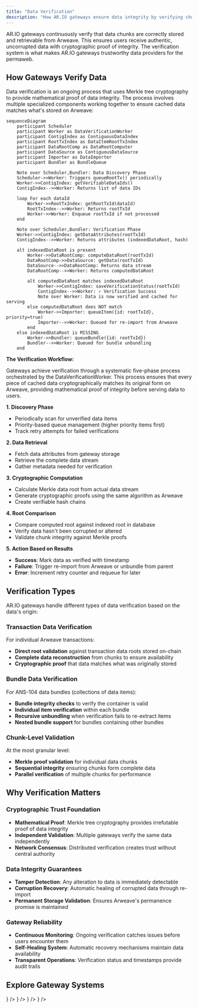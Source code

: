 ```yaml
---
title: "Data Verification"
description: "How AR.IO gateways ensure data integrity by verifying chunks are correctly stored and retrievable from Arweave"
---
```



AR.IO gateways continuously verify that data chunks are correctly stored and retrievable from Arweave. This ensures users receive authentic, uncorrupted data with cryptographic proof of integrity. The verification system is what makes AR.IO gateways trustworthy data providers for the permaweb.

## How Gateways Verify Data

Data verification is an ongoing process that uses Merkle tree cryptography to provide mathematical proof of data integrity. The process involves multiple specialized components working together to ensure cached data matches what's stored on Arweave:

```mermaid
sequenceDiagram
    participant Scheduler
    participant Worker as DataVerificationWorker
    participant ContigIndex as ContiguousDataIndex
    participant RootTxIndex as DataItemRootTxIndex
    participant DataRootComp as DataRootComputer
    participant DataSource as ContiguousDataSource
    participant Importer as DataImporter
    participant Bundler as BundleQueue

    Note over Scheduler,Bundler: Data Discovery Phase
    Scheduler->>Worker: Triggers queueRootTx() periodically
    Worker->>ContigIndex: getVerifiableDataIds()
    ContigIndex-->>Worker: Returns list of data IDs
    
    loop For each dataId
        Worker->>RootTxIndex: getRootTxId(dataId)
        RootTxIndex-->>Worker: Returns rootTxId
        Worker->>Worker: Enqueue rootTxId if not processed
    end

    Note over Scheduler,Bundler: Verification Phase
    Worker->>ContigIndex: getDataAttributes(rootTxId)
    ContigIndex-->>Worker: Returns attributes (indexedDataRoot, hash)

    alt indexedDataRoot is present
        Worker->>DataRootComp: computeDataRoot(rootTxId)
        DataRootComp->>DataSource: getData(rootTxId)
        DataSource-->>DataRootComp: Returns data stream
        DataRootComp-->>Worker: Returns computedDataRoot

        alt computedDataRoot matches indexedDataRoot
            Worker->>ContigIndex: saveVerificationStatus(rootTxId)
            ContigIndex-->>Worker: ✓ Verification Success
            Note over Worker: Data is now verified and cached for serving
        else computedDataRoot does NOT match
            Worker->>Importer: queueItem({id: rootTxId}, priority=true)
            Importer-->>Worker: Queued for re-import from Arweave
        end
    else indexedDataRoot is MISSING
        Worker->>Bundler: queueBundle({id: rootTxId})
        Bundler-->>Worker: Queued for bundle unbundling
    end
```

**The Verification Workflow:**

Gateways achieve verification through a systematic five-phase process orchestrated by the DataVerificationWorker. This process ensures that every piece of cached data cryptographically matches its original form on Arweave, providing mathematical proof of integrity before serving data to users.

**1. Discovery Phase**
- Periodically scan for unverified data items
- Priority-based queue management (higher priority items first)
- Track retry attempts for failed verifications

**2. Data Retrieval**
- Fetch data attributes from gateway storage
- Retrieve the complete data stream
- Gather metadata needed for verification

**3. Cryptographic Computation**
- Calculate Merkle data root from actual data stream
- Generate cryptographic proofs using the same algorithm as Arweave
- Create verifiable hash chains

**4. Root Comparison**
- Compare computed root against indexed root in database
- Verify data hasn't been corrupted or altered
- Validate chunk integrity against Merkle proofs

**5. Action Based on Results**
- **Success**: Mark data as verified with timestamp
- **Failure**: Trigger re-import from Arweave or unbundle from parent
- **Error**: Increment retry counter and requeue for later

## Verification Types

AR.IO gateways handle different types of data verification based on the data's origin:

### Transaction Data Verification
For individual Arweave transactions:
- **Direct root validation** against transaction data roots stored on-chain
- **Complete data reconstruction** from chunks to ensure availability
- **Cryptographic proof** that data matches what was originally stored

### Bundle Data Verification
For ANS-104 data bundles (collections of data items):
- **Bundle integrity checks** to verify the container is valid
- **Individual item verification** within each bundle
- **Recursive unbundling** when verification fails to re-extract items
- **Nested bundle support** for bundles containing other bundles

### Chunk-Level Validation
At the most granular level:
- **Merkle proof validation** for individual data chunks
- **Sequential integrity** ensuring chunks form complete data
- **Parallel verification** of multiple chunks for performance



## Why Verification Matters

### Cryptographic Trust Foundation
- **Mathematical Proof**: Merkle tree cryptography provides irrefutable proof of data integrity
- **Independent Validation**: Multiple gateways verify the same data independently
- **Network Consensus**: Distributed verification creates trust without central authority

### Data Integrity Guarantees
- **Tamper Detection**: Any alteration to data is immediately detectable
- **Corruption Recovery**: Automatic healing of corrupted data through re-import
- **Permanent Storage Validation**: Ensures Arweave's permanence promise is maintained

### Gateway Reliability
- **Continuous Monitoring**: Ongoing verification catches issues before users encounter them
- **Self-Healing System**: Automatic recovery mechanisms maintain data availability
- **Transparent Operations**: Verification status and timestamps provide audit trails

## Explore Gateway Systems

<Cards>
  <Card 
    title="Data Retrieval" 
    description="Learn how gateways fetch data from multiple sources with verification"
    href="/learn/gateways/data-retrieval"
    icon={<Database className="w-8 h-8" />}
  />
  <Card 
    title="Gateway Architecture" 
    description="Understand the technical architecture behind verification systems"
    href="/learn/gateways/architecture"
    icon={<Cpu className="w-8 h-8" />}
  />
  <Card 
    title="Run Your Own Gateway" 
    description="Set up a gateway with built-in verification capabilities"
    href="/build/run-a-gateway/quick-start"
    icon={<Server className="w-8 h-8" />}
  />
  <Card 
    title="Gateway Configuration" 
    description="Configure verification settings and optimization options"
    href="/build/run-a-gateway/manage/optimized-indexing"
    icon={<Cog className="w-8 h-8" />}
  />
</Cards>
